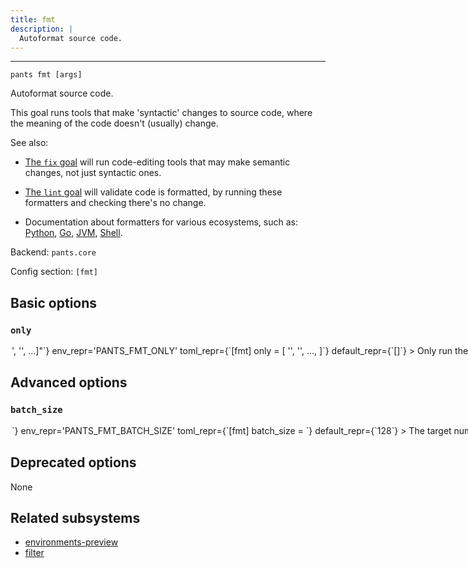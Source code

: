 ```yaml
---
title: fmt
description: |
  Autoformat source code.
---
```



---

```
pants fmt [args]
```

Autoformat source code.

This goal runs tools that make &#x27;syntactic&#x27; changes to source code, where the meaning of the code doesn&#x27;t (usually) change.

See also:

- [The `fix` goal](https://www.pantsbuild.org/2.30/reference/goals/fix) will run code-editing tools that may make semantic
  changes, not just syntactic ones.

- [The `lint` goal](https://www.pantsbuild.org/2.30/reference/goals/lint) will validate code is formatted, by running these
  formatters and checking there&#x27;s no change.

- Documentation about formatters for various ecosystems, such as:
  [Python](https://www.pantsbuild.org/2.30/docs/python/overview/linters-and-formatters), [Go](https://www.pantsbuild.org/2.30/docs/go#gofmt),
  [JVM](https://www.pantsbuild.org/jvm/java-and-scala#lint-and-format), [Shell](https://www.pantsbuild.org/2.30/docs/shell#shfmt-autoformatter).

Backend: <span className="color--primary">`pants.core`</span>

Config section: <span className="color--primary">`[fmt]`</span>

<span className={styles.options}>

## Basic options

### `only`

<Option
  cli_repr={`--fmt-only="['<str>', '<str>', ...]"`}
  env_repr='PANTS_FMT_ONLY'
  toml_repr={`[fmt]
only = [
    '<str>',
    '<str>',
    ...,
]`}
  default_repr={`[]`}
>

Only run these formatters and skip all others.

The formatter names are outputted at the final summary of running this goal, e.g. `isort` and `shfmt`. You can also run `fmt --only=fake` to get a list of all activated formatters.

You can repeat this option, e.g. `fmt --only=isort --only=shfmt` or `fmt --only=['isort', 'shfmt']`.

</Option>

## Advanced options

### `batch_size`

<Option
  cli_repr={`--fmt-batch-size=<int>`}
  env_repr='PANTS_FMT_BATCH_SIZE'
  toml_repr={`[fmt]
batch_size = <int>`}
  default_repr={`128`}
>

The target number of files to be included in each formatter batch.

Formatter processes are batched for a few reasons:

1. to avoid OS argument length limits (in processes which don&#x27;t support argument files)
2. to support more stable cache keys than would be possible if all files were operated on in a single batch.
3. to allow for parallelism in formatter processes which don&#x27;t have internal parallelism, or -- if they do support internal parallelism -- to improve scheduling behavior when multiple processes are competing for cores and so internal parallelism cannot be used perfectly.

In order to improve cache hit rates (see 2.), batches are created at stable boundaries, and so this value is only a &#x22;target&#x22; batch size (rather than an exact value).

</Option>

## Deprecated options

None

## Related subsystems

- [environments-preview](../subsystems/environments-preview.mdx)
- [filter](../subsystems/filter.mdx)

</span>
